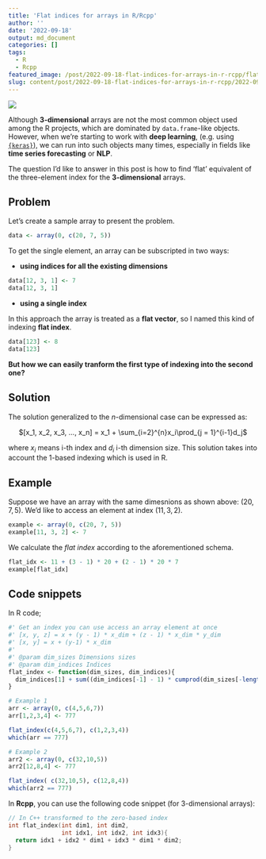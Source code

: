 ```yaml
---
title: 'Flat indices for arrays in R/Rcpp'
author: ''
date: '2022-09-18'
output: md_document
categories: []
tags:
  - R
  - Rcpp
featured_image: /post/2022-09-18-flat-indices-for-arrays-in-r-rcpp/flat_array_v2.jpg
slug: content/post/2022-09-18-flat-indices-for-arrays-in-r-rcpp/2022-09-18-flat-indices-for-arrays-in-r-rcpp
---
```


<a><img src='/post/2022-09-18-flat-indices-for-arrays-in-r-rcpp/flat_array_v2.jpg' align="center"/></a>

Although **3-dimensional** arrays are not the most common object used among
the R projects, which are dominated by `data.frame`-like objects. However, when 
we're starting to work with **deep learning**, (e.g. using [`{keras}`](https://tensorflow.rstudio.com/reference/keras/)),
we can run into such objects many times, especially in fields like **time series forecasting** or **NLP**.

The question I'd like to answer in this post is how to find 'flat' equivalent of the 
three-element index for the **3-dimensional** arrays.

## Problem

Let's create a sample array to present the problem.

```r
data <- array(0, c(20, 7, 5))
```

To get the single element, an array can be subscripted in two ways:

* **using indices for all the existing dimensions**

```r
data[12, 3, 1] <- 7
data[12, 3, 1]
```

* **using a single index**

In this approach the array is treated as a **flat vector**, so I named this kind of
indexing **flat index**.

```r
data[123] <- 8
data[123]
```
**But how we can easily tranform the first type of indexing into the second one?**


## Solution 

The solution generalized to the $n$-dimensional case can be expressed as:

<center>$[x_1, x_2, x_3, ..., x_n] = x_1 + \sum_{i=2}^{n}x_i\prod_{j = 1}^{i-1}d_j$</center>  

where $x_i$ means i-th index and $d_i$ i-th dimension size. This solution takes into account the 1-based indexing which is used in R.

## Example
Suppose we have an array with the same dimesnions as shown above: $(20, 7, 5)$.
We'd like to access an element at index $(11, 3, 2)$.

```r
example <- array(0, c(20, 7, 5))
example[11, 3, 2] <- 7
```

We calculate the *flat index* according to the aforementioned schema.
```r
flat_idx <- 11 + (3 - 1) * 20 + (2 - 1) * 20 * 7
example[flat_idx]
```
## Code snippets

In R code;
```r
#' Get an index you can use access an array element at once 
#' [x, y, z] = x + (y - 1) * x_dim + (z - 1) * x_dim * y_dim
#' [x, y] = x + (y-1) * x_dim
#'
#' @param dim_sizes Dimensions sizes
#' @param dim_indices Indices
flat_index <- function(dim_sizes, dim_indices){
  dim_indices[1] + sum((dim_indices[-1] - 1) * cumprod(dim_sizes[-length(dim_sizes)]))
}
```

```r
# Example 1
arr <- array(0, c(4,5,6,7))
arr[1,2,3,4] <- 777

flat_index(c(4,5,6,7), c(1,2,3,4))
which(arr == 777)

# Example 2
arr2 <- array(0, c(32,10,5))
arr2[12,8,4] <- 777

flat_index( c(32,10,5), c(12,8,4))
which(arr2 == 777)
```

In **Rcpp**, you can use the following code snippet (for 3-dimensional arrays):

```c++
// In C++ transformed to the zero-based index
int flat_index(int dim1, int dim2,
               int idx1, int idx2, int idx3){
  return idx1 + idx2 * dim1 + idx3 * dim1 * dim2;
}
```
